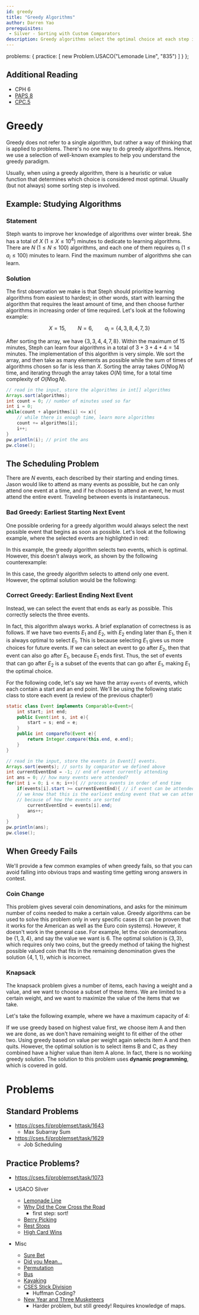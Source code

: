 ```yaml
---
id: greedy
title: "Greedy Algorithms"
author: Darren Yao
prerequisites: 
 - Silver - Sorting with Custom Comparators
description: Greedy algorithms select the optimal choice at each step instead of looking at the solution space as a whole. This reduces the problem to a smaller problem at each step.
---
```



  problems: {
    practice: [
      new Problem.USACO("Lemonade Line", "835")
    ]
  }
};

## Additional Reading

 - CPH 6
 - [PAPS 8](https://www.csc.kth.se/~jsannemo/slask/main.pdf)
 - [CPC.5](https://github.com/SuprDewd/T-414-AFLV/tree/master/05_greedy_algorithms)

# Greedy

Greedy does not refer to a single algorithm, but rather a way of thinking that is applied to problems. There's no one way to do greedy algorithms. Hence, we use a selection of well-known examples to help you understand the greedy paradigm. 

Usually, when using a greedy algorithm, there is a heuristic or value function that determines which choice is considered most optimal. Usually (but not always) some sorting step is involved.

## Example: Studying Algorithms

### Statement

Steph wants to improve her knowledge of algorithms over winter break. She has a total of $X$ ($1 \leq X \leq 10^4$) minutes to dedicate to learning algorithms. There are $N$ ($1 \leq N \leq 100$) algorithms, and each one of them requires $a_i$ ($1 \leq a_i \leq 100$) minutes to learn. Find the maximum number of algorithms she can learn.

### Solution

The first observation we make is that Steph should prioritize learning algorithms from easiest to hardest; in other words, start with learning the algorithm that requires the least amount of time, and then choose further algorithms in increasing order of time required. Let's look at the following example:

$$X = 15, \qquad N = 6, \qquad a_i = \{ 4, 3, 8, 4, 7, 3 \}$$

After sorting the array, we have $\{ 3, 3, 4, 4, 7, 8 \}$. Within the maximum of 15 minutes, Steph can learn four algorithms in a total of $3+3+4+4 = 14$ minutes.
The implementation of this algorithm is very simple. We sort the array, and then take as many elements as possible while the sum of times of algorithms chosen so far is less than $X$. Sorting the array takes $O(N \log N)$ time, and iterating through the array takes $O(N)$ time, for a total time complexity of $O(N \log N)$.

```java
// read in the input, store the algorithms in int[] algorithms
Arrays.sort(algorithms);
int count = 0; // number of minutes used so far
int i = 0;
while(count + algorithms[i] <= x){
    // while there is enough time, learn more algorithms
    count += algorithms[i];
    i++;
}
pw.println(i); // print the ans
pw.close();
```

## The Scheduling Problem

There are $N$ events, each described by their starting and ending times. Jason would like to attend as many events as possible, but he can only attend one event at a time, and if he chooses to attend an event, he must attend the entire event. Traveling between events is instantaneous.

### Bad Greedy: Earliest Starting Next Event
One possible ordering for a greedy algorithm would always select the next possible event that begins as soon as possible. Let's look at the following example, where the selected events are highlighted in red:

<!-- \begin{center}
    \begin{tikzpicture}[ultra thick]
        \draw[red](1, 2.5) -- (4, 2.5);
        \draw(2, 2) -- (5, 2);
        \draw[red](5, 1.5) -- (7, 1.5);
        \draw(6, 1) -- (7, 1);
    \end{tikzpicture}
\end{center} -->

In this example, the greedy algorithm selects two events, which is optimal. However, this doesn't always work, as shown by the following counterexample:

<!-- \begin{center}
    \begin{tikzpicture}[ultra thick]
        \draw[red](1, 2.5) -- (10, 2.5);
        \draw(2, 2) -- (5, 2);
        \draw(6, 1.5) -- (7, 1.5);
        \draw(8, 1) -- (11, 1);
    \end{tikzpicture}
\end{center} -->

In this case, the greedy algorithm selects to attend only one event. However, the optimal solution would be the following:

<!-- \begin{center}
    \begin{tikzpicture}[ultra thick]
        \draw(1, 2.5) -- (10, 2.5);
        \draw[red](2, 2) -- (5, 2);
        \draw[red](6, 1.5) -- (7, 1.5);
        \draw[red](8, 1) -- (11, 1);
    \end{tikzpicture}
\end{center} -->

### Correct Greedy: Earliest Ending Next Event

Instead, we can select the event that ends as early as possible. This correctly selects the three events.

<!-- \begin{center}
    \begin{tikzpicture}[ultra thick]
        \draw(1, 2.5) -- (10, 2.5);
        \draw[red](2, 2) -- (5, 2);
        \draw[red](6, 1.5) -- (7, 1.5);
        \draw[red](8, 1) -- (11, 1);
    \end{tikzpicture}
\end{center} -->

In fact, this algorithm always works. A brief explanation of correctness is as follows. If we have two events $E_1$ and $E_2$, with $E_2$ ending later than $E_1$, then it is always optimal to select $E_1$. This is because selecting $E_1$ gives us more choices for future events. If we can select an event to go after $E_2$, then that event can also go after $E_1$, because $E_1$ ends first. Thus, the set of events that can go after $E_2$ is a subset of the events that can go after $E_1$, making $E_1$ the optimal choice.

For the following code, let's say we have the array `events` of events, which each contain a start and an end point. We'll be using the following static class to store each event (a review of the previous chapter!)

```java
static class Event implements Comparable<Event>{
    int start; int end;
    public Event(int s, int e){
        start = s; end = e;
    }
    public int compareTo(Event e){
        return Integer.compare(this.end, e.end);
    }
}
```

```java
// read in the input, store the events in Event[] events.
Arrays.sort(events); // sorts by comparator we defined above
int currentEventEnd = -1; // end of event currently attending
int ans = 0; // how many events were attended?
for(int i = 0; i < n; i++){ // process events in order of end time
    if(events[i].start >= currentEventEnd){ // if event can be attended
    // we know that this is the earliest ending event that we can attend
    // because of how the events are sorted
        currentEventEnd = events[i].end;
        ans++;
    }
}
pw.println(ans);
pw.close();
```

## When Greedy Fails

We'll provide a few common examples of when greedy fails, so that you can avoid falling into obvious traps and wasting time getting wrong answers in contest.

### Coin Change

This problem gives several coin denominations, and asks for the minimum number of coins needed to make a certain value. Greedy algorithms can be used to solve this problem only in very specific cases (it can be proven that it works for the American as well as the Euro coin systems). However, it doesn't work in the general case. For example, let the coin denominations be $\{1, 3, 4\}$, and say the value we want is 6. The optimal solution is $\{3, 3\}$, which requires only two coins, but the greedy method of taking the highest possible valued coin that fits in the remaining denomination gives the solution $\{4, 1, 1\}$, which is incorrect.

### Knapsack

The knapsack problem gives a number of items, each having a weight and a value, and we want to choose a subset of these items. We are limited to a certain weight, and we want to maximize the value of the items that we take.

Let's take the following example, where we have a maximum capacity of 4:
<!-- \begin{center}
    \begin{tabular}{c c c c}
    \toprule
        Item & Weight & Value & Value Per Weight \\
    \midrule
        A & 3 & 18 & 6 \\
        B & 2 & 10 & 5 \\
        C & 2 & 10 & 5 \\
    \bottomrule
    \end{tabular}
\end{center} -->

If we use greedy based on highest value first, we choose item A and then we are done, as we don't have remaining weight to fit either of the other two. Using greedy based on value per weight again selects item A and then quits. However, the optimal solution is to select items B and C, as they combined have a higher value than item A alone. In fact, there is no working greedy solution. The solution to this problem uses **dynamic programming**, which is covered in gold.

# Problems

## Standard Problems

- https://cses.fi/problemset/task/1643
  - Max Subarray Sum
- https://cses.fi/problemset/task/1629
  - Job Scheduling

## Practice Problems?

- https://cses.fi/problemset/task/1073

 - USACO Silver
   - [Lemonade Line](http://usaco.org/index.php?page=viewproblem2&cpid=835)
   - [Why Did the Cow Cross the Road](http://www.usaco.org/index.php?page=viewproblem2&cpid=714)
     - first step: sort!
   - [Berry Picking](http://www.usaco.org/index.php?page=viewproblem2&cpid=990)
   - [Rest Stops](http://www.usaco.org/index.php?page=viewproblem2&cpid=810)
   - [High Card Wins](http://usaco.org/index.php?page=viewproblem2&cpid=571)
 - Misc
   - [Sure Bet](https://csacademy.com/contest/archive/task/sure-bet/)
   - [Did you Mean...](http://codeforces.com/contest/860/problem/A)
   - [Permutation](http://codeforces.com/problemset/problem/864/D)
   - [Bus](http://codeforces.com/problemset/problem/864/C)
   - [Kayaking](http://codeforces.com/problemset/problem/863/B)
   - [CSES Stick Division](https://cses.fi/problemset/task/1161/)
     - Huffman Coding?
   - [New Year and Three Musketeers](https://codeforces.com/contest/611/problem/E)
     - Harder problem, but still greedy! Requires knowledge of maps.

<problems-list problems={metadata.problems.practice} />